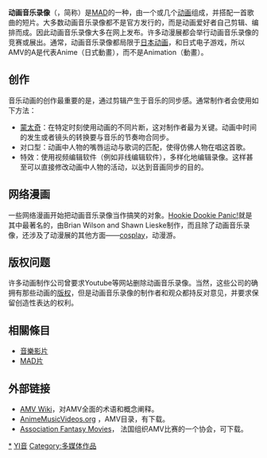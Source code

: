 {{NoteTA
|G1=Show
|1=zh-hans:动画音乐录像;zh-hant:動畫音樂錄像;zh-tw:動畫音樂錄影帶;zh-hk:動畫音樂短片;zh-cn:动画音乐视频;
|2=zh-hans:录像;zh-hant:錄像;zh-tw:錄影帶;zh-hk:短片;zh-cn:视频;
}}
'''动画音乐录像'''（{{lang|en|'''A'''nime '''M'''usic '''V'''ideo}}，简称{{lang|en|'''AMV'''}}）是[[MAD片|MAD]]的一种，由一个或几个[[动画|动画]]组成，并搭配一首歌曲的短片。大多数动画音乐录像都不是官方发行的，而是动画爱好者自己剪辑、编排而成。因此动画音乐录像大多在网上发布。许多动漫展都会举行动画音乐录像的竞赛或展出。通常，动画音乐录像都局限于[[日本动画|日本动画]]，和日式电子游戏，所以AMV的A是代表Anime（日式動畫），而不是Animation（動畫）。

== 创作 ==
音乐动画的创作最重要的是，通过剪辑产生于音乐的同步感。通常制作者会使用如下方法：
* [[蒙太奇|蒙太奇]]：在特定时刻使用动画的不同片断，这对制作者最为关键。动画中时间的发生或者镜头的转换要与音乐的节奏吻合同步。
* 对口型：动画中人物的嘴唇运动与歌词的匹配，使得仿佛人物在唱这首歌。
* 特效：使用视频编辑软件（例如非线编辑软件），多样化地编辑录像。这样甚至可以直接修改动画中人物的活动，以达到音画同步的目的。

== 网络漫画 ==
一些网络漫画开始把动画音乐录像当作搞笑的对象。[https://web.archive.org/web/20170618035018/http://hookiedookiepanic.com/ Hookie Dookie Panic!]就是其中最著名的，由Brian Wilson and Shawn Lieske制作，而且除了动画音乐录像，还涉及了动漫展的其他方面——[[cosplay|cosplay]]，动漫游。

== 版权问题 ==
许多动画制作公司曾要求Youtube等网站删除动画音乐录像。当然，这些公司的确拥有那些动画的[[版权|版权]]，但是动画音乐录像的制作者和观众都持反对意见，并要求保留创造性表达的权利。

== 相關條目 ==
* [[音樂影片|音樂影片]]
* [[MAD片|MAD片]]

== 外部链接 ==
* [https://archive.is/20050405050250/http://www.amvwiki.org/index.php/Main_Page AMV Wiki]，对AMV全面的术语和概念阐释。{{en icon}}
* [http://www.animemusicvideos.org/ AnimeMusicVideos.org] {{Wayback|url=http://www.animemusicvideos.org/ |date=20210211022423 }}，AMV目录，有下载。{{en icon}}
* [https://web.archive.org/web/20061004023245/http://fantasy-movies.net/ Association Fantasy Movies]， 法国组织AMV比赛的一个协会，可下载。{{fr icon}}

[[Category:動畫歌曲|*]]
[[Category:同人|YI音]]
[[Category:多媒体作品|Category:多媒体作品]]
{{爱好者}}